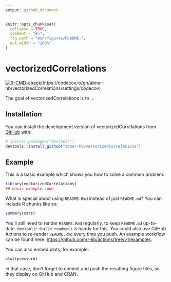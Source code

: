 ```yaml
---
output: github_document
---
```


<!-- README.md is generated from README.Rmd. Please edit that file -->

```r
knitr::opts_chunk$set(
  collapse = TRUE,
  comment = "#>",
  fig.path = "man/figures/README-",
  out.width = "100%"
)
```

# vectorizedCorrelations

<!-- badges: start -->
[![R-CMD-check](https://github.com/abner-hb/vectorizedCorrelations/actions/workflows/R-CMD-check.yaml/badge.svg)](https://github.com/abner-hb/vectorizedCorrelations/actions/workflows/R-CMD-check.yaml)(https://codecov.io/gh/abner-hb/vectorizedCorrelations/settings/codecov)
<!-- badges: end -->

The goal of vectorizedCorrelations is to ...

## Installation

You can install the development version of vectorizedCorrelations from [GitHub](https://github.com/) with:

``` r
# install.packages("devtools")
devtools::install_github("abner-hb/vectorizedCorrelations")
```

## Example

This is a basic example which shows you how to solve a common problem:

```r
library(vectorizedCorrelations)
## basic example code
```

What is special about using `README.Rmd` instead of just `README.md`? You can include R chunks like so:

```r
summary(cars)
```

You'll still need to render `README.Rmd` regularly, to keep `README.md` up-to-date. `devtools::build_readme()` is handy for this. You could also use GitHub Actions to re-render `README.Rmd` every time you push. An example workflow can be found here: <https://github.com/r-lib/actions/tree/v1/examples>.

You can also embed plots, for example:

```r
plot(pressure)
```

In that case, don't forget to commit and push the resulting figure files, so they display on GitHub and CRAN.
